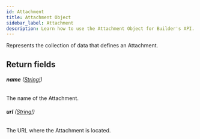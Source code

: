 ```yaml
---
id: Attachment
title: Attachment Object
sidebar_label: Attachment
description: Learn how to use the Attachment Object for Builder's API.
---
```


Represents the collection of data that defines an Attachment.

## Return fields

###### <b>name</b> ([String!](/composer/builder/api/schema/scalar/String.mdx))

The name of the Attachment.

###### <b>url</b> ([String!](/composer/builder/api/schema/scalar/String.mdx))

The URL where the Attachment is located.
